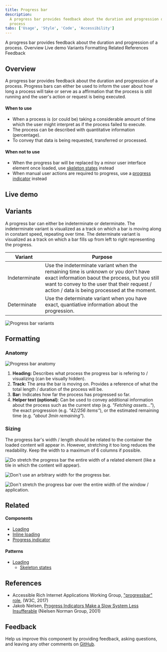 ```yaml
---
title: Progress bar
description:
  A progress bar provides feedback about the duration and progression of a
  process
tabs: ['Usage', 'Style', 'Code', 'Accessibility']
---
```


<PageDescription>
  A progress bar provides feedback about the duration and progression of a
  process.
</PageDescription>

<AnchorLinks>
  <AnchorLink>Overview</AnchorLink>
  <AnchorLink>Live demo</AnchorLink>
  <AnchorLink>Variants</AnchorLink>
  <AnchorLink>Formatting</AnchorLink>
  <AnchorLink>Related</AnchorLink>
  <AnchorLink>References</AnchorLink>
  <AnchorLink>Feedback</AnchorLink>
</AnchorLinks>

## Overview

A progress bar provides feedback about the duration and progression of a
process. Progress bars can either be used to inform the user about how long a
process will take or serve as a affirmation that the process is still running
and the user's action or request is being executed.

#### When to use

- When a process is (or could be) taking a considerable amount of time which the
  user might interpret as if the process failed to execute.
- The process can be described with quantitative information (percentage).
- To convey that data is being requested, transferred or processed.

#### When not to use

- When the progress bar will be replaced by a minor user interface element once
  loaded, use [skeleton states](/patterns/loading-pattern/#skeleton-states)
  instead
- When manual user actions are required to progress, use a
  [progress indicator](/components/progress-indicator/usage) instead

## Live demo

## Variants

A progress bar can either be indeterminate or determinate. The indeterminate
variant is visualized as a track on which a bar is moving along in constant
speed, repeating over time. The determinate variant is visualized as a track on
which a bar fills up from left to right representing the progress.

| Variant       | Purpose                                                                                                                                                                                                                               |
| ------------- | ------------------------------------------------------------------------------------------------------------------------------------------------------------------------------------------------------------------------------------- |
| Indeterminate | Use the indeterminate variant when the remaining time is unknown or you don't have exact information baout the process, but you still want to convey to the user that their request / action / data is being processed at the moment. |
| Determinate   | Use the determinate variant when you have exact, quantiative information about the progression.                                                                                                                                       |

<Row>
  <Column colLg={8}>

![Progress bar variants](images/progressbar-usage-1.png)

  </Column>
</Row>

## Formatting

### Anatomy

<Row>
  <Column colLg={8}>

![Progress bar anatomy](images/progressbar-usage-2.png)

  </Column>
</Row>

1. **Heading:** Describes what process the progress bar is refering to /
   visualizing (can be visually hidden).
2. **Track:** The area the bar is moving on. Provides a reference of what the
   total length / duration of the process will be.
3. **Bar:** Indicates how far the process has progressed so far.
4. **Helper text (optional)**: Can be used to convey additional information
   about the process such as the current step (e.g. _"Fetching assets..."_), the
   exact progression (e.g. _"42/256 items"_), or the estimated remaining time
   (e.g. _"about 3min remaining"_).

### Sizing

The progress bar's width / length should be related to the container the loaded
content will appear in. However, stretching it too long reduces the readability.
Keep the width to a maximum of 6 columns if possible.

<DoDontRow>
  <DoDont caption="Do stretch the progress bar the entire width of a related element (like a tile in which the content will appear).">

![Do stretch the progress bar the entire width of a related element (like a tile in which the content will appear).](images/progressbar-do-1.png)

  </DoDont>
  <DoDont
    type="dont"
    caption="Don't use an arbitrary width for the progress bar.">

![Don't use an arbitrary width for the progress bar.](images/progressbar-dont-1.png)

  </DoDont>
</DoDontRow>
<DoDontRow>
  <DoDont
    type="dont"
    caption="Don't stretch the progress bar over the entire width of the window / application.">

![Don't stretch the progress bar over the entire width of the window / application.](images/progressbar-dont-2.png)

  </DoDont>
</DoDontRow>

## Related

#### Components

- [Loading](/components/loading/usage)
- [Inline loading](/components/inline-loading/usage)
- [Progress indicator](/components/progress-indicator/usage)

#### Patterns

- [Loading](/components/loading-pattern)
  - [Skeleton states](patterns/loading-pattern/#skeleton-states)

## References

- Accessible Rich Internet Applications Working Group,
  ["progressbar" role](https://www.w3.org/TR/wai-aria-1.1/#progressbar),
  (W3C, 2017)
- Jakob Nielsen,
  [Progress Indicators Make a Slow System Less Insufferable](https://www.nngroup.com/articles/progress-indicators/)
  (Nielsen Norman Group, 2001)

## Feedback

Help us improve this component by providing feedback, asking questions, and
leaving any other comments on
[GitHub](https://github.com/carbon-design-system/carbon-website/issues/new?assignees=&labels=feedback&template=feedback.md).
